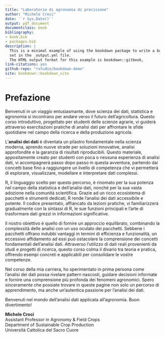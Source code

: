 ```yaml
---
title: "Laboratorio di agronomia di precisione"
author: "Michele Croci"
date: '`r Sys.Date()`'
output: pdf_document
documentclass: book
bibliography:
- book.bib
- packages.bib
description: |
  This is a minimal example of using the bookdown package to write a book.
  set in the _output.yml file.
  The HTML output format for this example is bookdown::gitbook,
link-citations: yes
github-repo: "rstudio/bookdown-demo"
site: bookdown::bookdown_site
---
```


# Prefazione

Benvenuti in un viaggio entusiasmante, dove scienza dei dati, statistica e agronomia si incontrano per andare verso il futuro dell'agricoltura. Questo corso introduttivo, progettato per studenti delle scienze agrarie, vi guiderà attraverso esercitazioni pratiche di analisi dati per affrontare le sfide quotidiane nel campo della ricerca e della produzione agricola.

L'**analisi dei dati** è diventata un pilastro fondamentale nella scienza moderna, aprendo nuove strade per soluzioni innovative, analisi approfondite e la garanzia di risultati riproducibili. Questo materiale, appositamente creato per studenti con poca o nessuna esperienza di analisi dati, vi accompagnerà passo dopo passo in questa avventura, partendo dai concetti base fino a raggiungere un livello di competenza che vi permetterà di esplorare, visualizzare, modellare e interpretare dati complessi.

R, il linguaggio scelto per questo percorso, è rinomato per la sua potenza nel campo della statistica e dell'analisi dati, nonché per la sua vasta adozione nella comunità scientifica. Grazie ad un ricco ecosistema di pacchetti e strumenti dedicati, R rende l'analisi dei dati accessibile e potente. Il codice presentato, affiancato da lezioni pratiche, vi familiarizzerà gradualmente con la sintassi di R, le sue funzioni principali e l'arte di trasformare dati grezzi in informazioni significative.

Il nostro obiettivo è quello di fornire un approccio equilibrato, combinando la complessità delle analisi con un uso oculato dei pacchetti. Sebbene i pacchetti offrano indubbi vantaggi in termini di efficienza e funzionalità, un eccessivo affidamento ad essi può ostacolare la comprensione dei concetti fondamentali dell'analisi dati. Attraverso l'utilizzo di dati reali provenienti da studi e progetti di ricerca, questo corso colma il divario tra teoria e pratica, offrendo esempi concreti e applicabili per consolidare le vostre competenze.

Nel corso della mia carriera, ho sperimentato in prima persona come l'analisi dei dati possa rivelare pattern nascosti, guidare decisioni informate e fornire una comprensione più profonda dei fenomeni agronomici. Spero sinceramente che possiate trovare in queste pagine non solo un percorso di apprendimento, ma anche un'autentica passione per l'analisi dei dati.

Benvenuti nel mondo dell'analisi dati applicata all'agronomia. Buon divertimento!

**Michele Croci**\
Assistant Professor in Agronomy & Field Crops\
Department of Sustainable Crop Production\
Università Cattolica del Sacro Cuore
